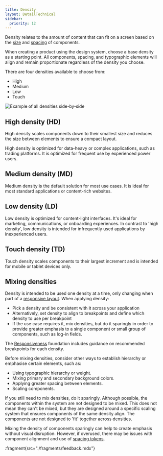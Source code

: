 ```yaml
---
title: Density
layout: DetailTechnical
sidebar:
  priority: 12
---
```


Density relates to the amount of content that can fit on a screen based on the [size](./size) and [spacing](./spacing) of components.

When creating a product using the design system, choose a base density as a starting point. All components, spacing, and typographic elements will align and remain proportionate regardless of the density you choose.

There are four densities available to choose from:

- High
- Medium
- Low
- Touch

<Image
  src="/img/foundations/density-example.svg"
  alt="Example of all densities side-by-side"
/>

## High density (HD)

High density scales components down to their smallest size and reduces the size between elements to ensure a compact layout.

High density is optimized for data-heavy or complex applications, such as trading platforms. It is optimized for frequent use by experienced power users.

## Medium density (MD)

Medium density is the default solution for most use cases. It is ideal for most standard applications or content-rich websites.

## Low density (LD)

Low density is optimized for content-light interfaces. It's ideal for marketing, communications, or onboarding experiences. In contrast to 'high density', low density is intended for infrequently used applications by inexperienced users.

## Touch density (TD)

Touch density scales components to their largest increment and is intended for mobile or tablet devices only.

## Mixing densities

Density is intended to be used one density at a time, only changing when part of a [responsive layout](./responsiveness). When applying density:

- Pick a density and be consistent with it across your application
- Alternatively, set density to align to breakpoints and define which density to use per breakpoint
- If the use case requires it, mix densities, but do it sparingly in order to provide greater emphasis to a single component or small group of components, such as log-in fields.

The [Responsiveness](./responsiveness) foundation includes guidance on recommended breakpoints for each density.

Before mixing densities, consider other ways to establish hierarchy or emphasise certain elements, such as:

- Using typographic hierarchy or weight.
- Mixing primary and secondary background colors.
- Applying greater spacing between elements.
- Scaling components.

If you still need to mix densities, do it sparingly. Although possible, the components within the system are not designed to be mixed. This does not mean they can't be mixed, but they are designed around a specific scaling system that ensures components of the same density align. The components are not designed to 'fit' together across densities.

Mixing the density of components sparingly can help to create emphasis without visual disruption. However, if overused, there may be issues with component alignment and use of [spacing tokens](./spacing).

:fragment{src="./fragments/feedback.mdx"}
